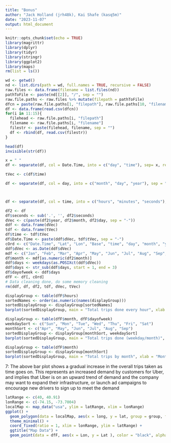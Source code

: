 ```yaml
---
title: "Bonus"
author: "Jack Holland (jrh48k), Kai Shafe (kasq5m)"
date: "2023-11-07"
output: html_document
---
```


```r
knitr::opts_chunk$set(echo = TRUE)
library(magrittr)
library(dplyr)
library(tidyr)
library(stringr)
library(ggplot2)
library(maps)
rm(list = ls())
```

```r
wd <- getwd()
nd <- list.dirs(path = wd, full.names = TRUE, recursive = FALSE)
raw.files <- data.frame(filename = list.files(nd))
pathToFile <- paste(nd[[2]], "/", sep = "")
raw.file.paths <- raw.files %>% mutate(filepath = pathToFile)
dfcn = paste(raw.file.paths[1, "filepath"], raw.file.paths[10, "filename"], sep = "")
df <- data.frame(read.csv(dfcn))
for(i in 11:15){
  filehead <- raw.file.paths[i, "filepath"]
  filename <- raw.file.paths[i, "filename"]
  filestr <- paste(filehead, filename, sep = "")
  df <- rbind(df, read.csv(filestr))
}
```

```r
head(df)
invisible(str(df))
```

```r
x = " "
df <- separate(df, col = Date.Time, into = c("day", "time"), sep= x, remove = TRUE, convert = FALSE)

tVec <- c(df$time)

df <- separate(df, col = day, into = c("month", "day", "year"), sep = "/", remove = TRUE, convert = FALSE)



df <- separate(df, col = time, into = c("hours", "minutes", "seconds"), sep = ":", remove = TRUE, convert = FALSE)
```


```r
df2 <- df
df$seconds <- sub('.', '', df2$seconds)
dVec <- c(paste(df2$year, df2$month, df2$day, sep = "-"))
ddf <- data.frame(dVec)
tdf <- data.frame(tVec)
df$time <- tdf$tVec
df$Date.Time <- paste(ddf$dVec, tdf$tVec, sep = "-")
cOrd <- c("Date.Time", "Lat", "Lon", "Base", "time", "day", "month", "year", "dayofweek", "seconds", "minutes", "hours")
ddf$dVec <- as.Date(ddf$dVec)
mdf <- c("Jan", "Feb", "Mar", "Apr", "May", "Jun", "Jul", "Aug", "Sep", "Oct", "Nov", "Dec")
df$month <- mdf[as.numeric(df2$month)]
ddf$days <- weekdays(as.POSIXct(ddf$dVec))
ddf$days <- str_sub(ddf$days, start = 1, end = 3)
df$dayofweek <- ddf$days
dfF <- df[, cOrd]
# Data cleaning done, do some memory cleaning
rm(ddf, df, df2, tdf, dVec, tVec)
```



```r
displayGroup <- table(dfF$hours)
sortedNames <- order(as.numeric(names(displayGroup)))
sortedDisplayGroup <- displayGroup[sortedNames]
barplot(sortedDisplayGroup, main = "Total trips done every hour", xlab = "Hour", ylab = "Trips", col = rainbow(length(sortedNames)))
```

```r
displayGroup <- table(dfF$month, dfF$dayofweek)
weekdaySort <- c("Sun", "Mon", "Tue", "Wed", "Thu", "Fri", "Sat")
monthSort <- c("Apr", "May", "Jun", "Jul", "Aug", "Sep")
sortedDisplayGroup <- displayGroup[monthSort, weekdaySort]
barplot(sortedDisplayGroup, main = "Total trips done (weekday/month)", xlab = "Weekday", ylab = "Trips", col = heat.colors(length(monthSort)), beside = TRUE ,legend = rownames(sortedDisplayGroup), names.arg = weekdaySort)
```

```r
displayGroup <- table(dfF$month)
sortedDisplayGroup <- displayGroup[monthSort]
barplot(sortedDisplayGroup, main = "Total trips by month", xlab = "Month", ylab = "Trips", col = terrain.colors(length(monthSort)))
```
7: The above bar plot shows a gradual increase in the overall trips taken as time goes on. This represents an increased demand by customers for Uber, and implies that Uber is on an upward trend of demand and the company may want to expand their infrastructure, or launch ad campaigns to encourage new drivers to sign up to meet the demand

```r
latRange <- c(40, 40.91)
lonRange <- c(-74.15, -73.7004)
localMap <- map_data("usa", ylim = latRange, xlim = lonRange)
ggplot() +
  geom_polygon(data = localMap, aes(x = long, y = lat, group = group, fill = region), color = "black") + 
  theme_minimal() +
  coord_fixed(ratio = 1, xlim = lonRange, ylim = latRange) +
  ggtitle("Map Data") +
  geom_point(data = dfF, aes(x = Lon, y = Lat ), color = "black", alpha = 0.2, size = 0.5)
```

